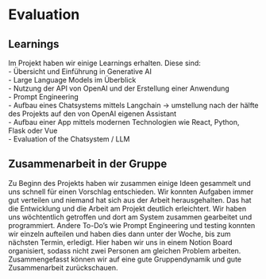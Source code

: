 # Evaluation

## Learnings

Im Projekt haben wir einige Learnings erhalten. Diese sind: \
- Übersicht und Einführung in Generative AI \
- Large Language Models im Überblick \
- Nutzung der API von OpenAI und der Erstellung einer Anwendung \
- Prompt Engineering \
- Aufbau eines Chatsystems mittels Langchain -> umstellung nach der hälfte des Projekts auf den von OpenAI eigenen Assistant \
- Aufbau einer App mittels modernen Technologien wie React, Python, Flask oder Vue \
- Evaluation of the Chatsystem / LLM

## Zusammenarbeit in der Gruppe

Zu Beginn des Projekts haben wir zusammen einige Ideen gesammelt und uns schnell für einen Vorschlag entschieden. Wir konnten Aufgaben immer gut verteilen und niemand hat sich aus der Arbeit herausgehalten. Das hat die Entwicklung und die Arbeit am Projekt deutlich erleichtert. 
Wir haben uns wöchtentlich getroffen und dort am System zusammen gearbeitet und programmiert. Andere To-Do's wie Prompt Engineering und testing konnten wir einzeln aufteilen und haben dies dann unter der Woche, bis zum nächsten Termin, erledigt. Hier haben wir uns in einem Notion Board organisiert, sodass nicht zwei Personen am gleichen Problem arbeiten. 
Zusammengefasst können wir auf eine gute Gruppendynamik und gute Zusammenarbeit zurückschauen.

